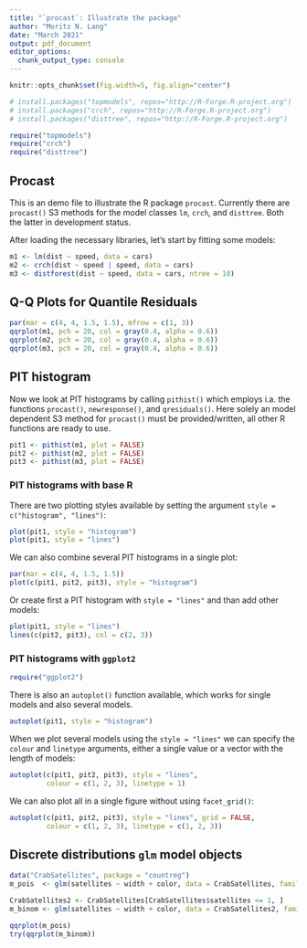 ```yaml
---
title: "`procast`: Illustrate the package"
author: "Moritz N. Lang"
date: "March 2021"
output: pdf_document
editor_options: 
  chunk_output_type: console
---
```

```r
knitr::opts_chunk$set(fig.width=5, fig.align="center") 

# install.packages("topmodels", repos="http://R-Forge.R-project.org")
# install.packages("crch", repos="http://R-Forge.R-project.org")
# install.packages("disttree", repos="http://R-Forge.R-project.org")

require("topmodels")
require("crch")
require("disttree")
```

## Procast
This is an demo file to illustrate the R package `procast`. Currently there are `procast()` S3 methods for the model classes `lm`, `crch`, and `disttree`. Both the latter in development status.  

After loading the necessary libraries, let's start by fitting some models:
```r
m1 <- lm(dist ~ speed, data = cars)
m2 <- crch(dist ~ speed | speed, data = cars)
m3 <- distforest(dist ~ speed, data = cars, ntree = 10)
```

## Q-Q Plots for Quantile Residuals
```r
par(mar = c(4, 4, 1.5, 1.5), mfrow = c(1, 3))
qqrplot(m1, pch = 20, col = gray(0.4, alpha = 0.6))
qqrplot(m2, pch = 20, col = gray(0.4, alpha = 0.6))
qqrplot(m3, pch = 20, col = gray(0.4, alpha = 0.6))
```

## PIT histogram
Now we look at PIT histograms by calling `pithist()` which employs i.a. the functions `procast()`, `newresponse()`, and `qresiduals()`. Here solely an model dependent S3 method for `procast()` must be provided/written, all other R functions are ready to use.

```r
pit1 <- pithist(m1, plot = FALSE)
pit2 <- pithist(m2, plot = FALSE)
pit3 <- pithist(m3, plot = FALSE)
```

### PIT histograms with base R
There are two plotting styles available by setting the argument `style = c("histogram", "lines")`:

```r
plot(pit1, style = "histogram")
plot(pit1, style = "lines")
```

We can also combine several PIT histograms in a single plot:

```r
par(mar = c(4, 4, 1.5, 1.5))
plot(c(pit1, pit2, pit3), style = "histogram")
```

Or create first a PIT histogram with `style = "lines"` and than add other models:

```R
plot(pit1, style = "lines")
lines(c(pit2, pit3), col = c(2, 3))
```

### PIT histograms with `ggplot2`

```r
require("ggplot2")
```
There is also an `autoplot()` function available, which works for single models and also several models.
```r
autoplot(pit1, style = "histogram")
```

When we plot several models using the `style = "lines"` we can specify the `colour` and `linetype` arguments, either a single value or a vector with the length of models:

```r
autoplot(c(pit1, pit2, pit3), style = "lines", 
         colour = c(1, 2, 3), linetype = 1)
```

We can also plot all in a single figure without using `facet_grid()`:

```r
autoplot(c(pit1, pit2, pit3), style = "lines", grid = FALSE, 
         colour = c(1, 2, 3), linetype = c(1, 2, 3))
```

## Discrete distributions `glm` model objects

```r
data("CrabSatellites", package = "countreg")
m_pois  <- glm(satellites ~ width + color, data = CrabSatellites, family = poisson)

CrabSatellites2 <- CrabSatellites[CrabSatellites$satellites <= 1, ]
m_binom <- glm(satellites ~ width + color, data = CrabSatellites2, family = binomial)

qqrplot(m_pois)
try(qqrplot(m_binom))
```


